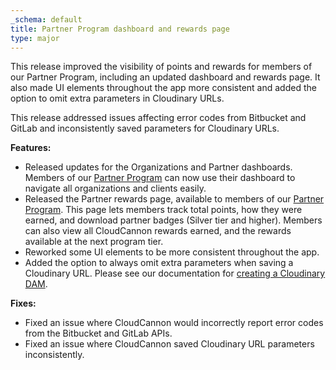 ```yaml
---
_schema: default
title: Partner Program dashboard and rewards page
type: major
---
```

This release improved the visibility of points and rewards for members of our Partner Program, including an updated dashboard and rewards page. It also made UI elements throughout the app more consistent and added the option to omit extra parameters in Cloudinary URLs.

This release addressed issues affecting error codes from Bitbucket and GitLab and inconsistently saved parameters for Cloudinary URLs.

**Features:**

* Released updates for the Organizations and Partner dashboards. Members of our&nbsp;<a target="_blank" rel="noopener" href="/partner-program/">Partner Program</a>&nbsp;can now use their dashboard to navigate all organizations and clients easily.
* Released the Partner rewards page, available to members of our <a target="_blank" rel="noopener" href="https://cloudcannon.com/partner-program/">Partner Program</a>. This page lets members track total points, how they were earned, and download partner badges (Silver tier and higher). Members can also view all CloudCannon rewards earned, and the rewards available at the next program tier.
* Reworked some UI elements to be more consistent throughout the app.
* Added the option to always omit extra parameters when saving a Cloudinary URL. Please see our documentation for&nbsp;[creating a Cloudinary DAM](/documentation/articles/creating-a-cloudinary-dam/).

**Fixes:**

* Fixed an issue where CloudCannon would incorrectly report error codes from the Bitbucket and GitLab APIs.
* Fixed an issue where CloudCannon saved Cloudinary URL parameters inconsistently.